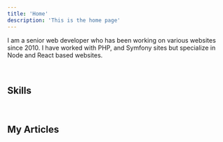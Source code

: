 ```yaml
---
title: 'Home'
description: 'This is the home page'
---
```


I am a senior web developer who has been working on various websites since 2010. I have worked with PHP, and Symfony sites but specialize in Node and React based websites.

<br />

## Skills

<div className='flex flex-wrap flex-col sm:flex-row'>
  <Badge className='my-2 sm:my-0' icon='react' iconColor='#61DAFB' title='React' />
  <Badge className='my-2 sm:my-0' icon='material-ui' iconColor='#0081CB' title="Material-UI" />
  <Badge className='my-2 sm:my-0' icon='javascript' iconColor='#F7DF1E' title="JavaScript" />
</div>

<br />

<h2>My Articles</h2>
<br />

<div className='flex flex-wrap flex-col sm:flex-row'>
  <a href="https://dev.to/kodemaan">
    <Badge className='my-2 sm:my-0' icon='dev-dot-to' iconColor='#AAA' title='DEV' />
  </a>
  <a href="https://medium.com/@kodemaan">
    <Badge className='my-2 sm:my-0' icon='medium' iconColor='#AAA' title='Medium' />
  </a>
</div>
